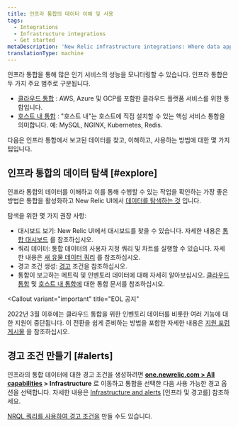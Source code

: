 ```yaml
---
title: 인프라 통합의 데이터 이해 및 사용
tags:
  - Integrations
  - Infrastructure integrations
  - Get started
metaDescription: 'New Relic infrastructure integrations: Where data appears in New Relic UI, how data is structured, and tips on how to use the data.'
translationType: machine
---
```


인프라 통합을 통해 많은 인기 서비스의 성능을 모니터링할 수 있습니다. 인프라 통합은 두 가지 주요 범주로 구분됩니다.

* [클라우드 통합](/docs/integrations/new-relic-integrations/getting-started/introduction-infrastructure-integrations#cloud) : AWS, Azure 및 GCP를 포함한 클라우드 플랫폼 서비스를 위한 통합입니다.
* [호스트 내 통합](/docs/integrations/new-relic-integrations/getting-started/introduction-infrastructure-integrations#on-host) : "호스트 내"는 호스트에 직접 설치할 수 있는 핵심 서비스 통합을 의미합니다. 예: MySQL, NGINX, Kubernetes, Redis.

다음은 인프라 통합에서 보고된 데이터를 찾고, 이해하고, 사용하는 방법에 대한 몇 가지 팁입니다.

## 인프라 통합의 데이터 탐색 [#explore]

인프라 통합의 데이터를 이해하고 이를 통해 수행할 수 있는 작업을 확인하는 가장 좋은 방법은 통합을 활성화하고 New Relic UI에서 [데이터를 탐색하는 것](/docs/query-your-data/explore-query-data/data-explorer/introduction-data-explorer) 입니다.

탐색을 위한 몇 가지 권장 사항:

* 대시보드 보기: New Relic UI에서 대시보드를 찾을 수 있습니다. 자세한 내용은 [통합 대시보드](/docs/integrations/new-relic-integrations/getting-started/infrastructure-integration-dashboards-charts) 를 참조하십시오.
* 쿼리 데이터: 통합 데이터의 사용자 지정 쿼리 및 차트를 실행할 수 있습니다. 자세한 내용은 [새 유물 데이터 쿼리](/docs/using-new-relic/data/understand-data/query-new-relic-data) 를 참조하십시오.
* 경고 조건 생성: [경고](#alerts) 조건을 참조하십시오.
* 통합이 보고하는 메트릭 및 인벤토리 데이터에 대해 자세히 알아보십시오. [클라우드 통합](/docs/integrations/new-relic-integrations/getting-started/introduction-infrastructure-integrations#cloud) 및 [호스트 내 통합에](/docs/integrations/new-relic-integrations/getting-started/introduction-infrastructure-integrations) 대한 통합 문서를 참조하십시오.

<Callout
  variant="important"
  title="EOL 공지"
>
  2022년 3월 이후에는 클라우드 통합을 위한 인벤토리 데이터를 비롯한 여러 기능에 대한 지원이 중단됩니다. 이 전환을 쉽게 준비하는 방법을 포함한 자세한 내용은 [지원 포럼 게시물](https://discuss.newrelic.com/t/important-upcoming-changes-to-capabilities-and-support-across-errors-classic-labels-service-infrastructure-on-host-snmp-integration-and-inventory-data-in-cloud-integrations/175370) 을 참조하십시오.
</Callout>

## 경고 조건 만들기 [#alerts]

인프라의 통합 데이터에 대한 경고 조건을 생성하려면 **[one.newrelic.com > All capabilities](https://one.newrelic.com/all-capabilities) > Infrastructure** 로 이동하고 통합을 선택한 다음 사용 가능한 경고 옵션을 선택합니다. 자세한 내용은 [Infrastructure and alerts](/docs/infrastructure/new-relic-infrastructure/infrastructure-alert-conditions/infrastructure-alerts-add-edit-or-view-host-alert-information) \[인프라 및 경고를] 참조하세요.

[NRQL 쿼리를 사용하여 경고 조건을](/docs/alerts/new-relic-alerts/defining-conditions/create-alert-conditions-nrql-queries) 만들 수도 있습니다.